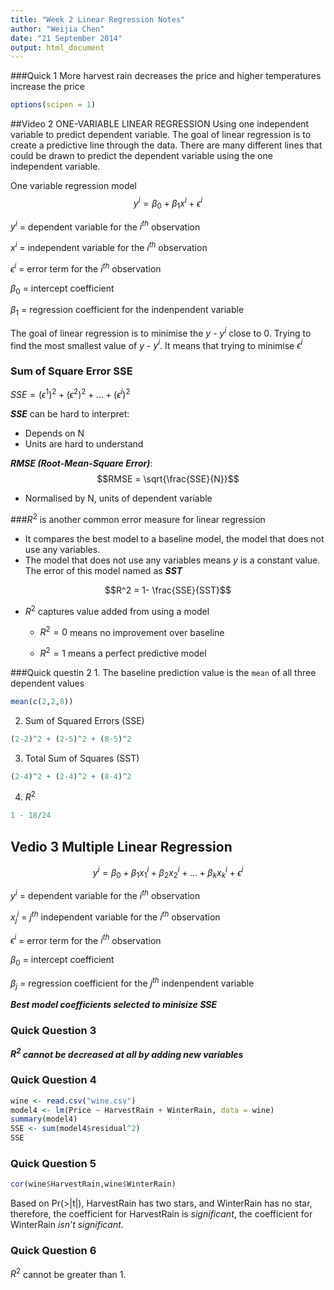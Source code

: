 ```yaml
---
title: "Week 2 Linear Regression Notes"
author: "Weijia Chen"
date: "21 September 2014"
output: html_document
---
```


###Quick 1
More harvest rain decreases the price and higher temperatures increase the price
```r
options(scipen = 1)
```

##Video 2 ONE-VARIABLE LINEAR REGRESSION
Using one independent variable to predict dependent variable. The goal of linear regression is to create a predictive line through the data. There are many different lines that could be drawn to predict the dependent variable using the one independent variable.

One variable regression model
$$y^i = \beta_{0} + \beta_{1} x^i + \epsilon^i$$

$y^i$ = dependent variable for the $i^{th}$ observation

$x^i$ = independent variable for the $i^{th}$ observation

$\epsilon^i$ = error term for the $i^{th}$ observation

$\beta_{0}$ = intercept coefficient

$\beta_{1}$ = regression coefficient for the indenpendent variable

The goal of linear regression is to minimise the $y$ - $y^i$ close to 0. Trying to find the most smallest value of $y$ - $y^i$. It means that trying to minimise $\epsilon^i$

### Sum of Square Error SSE

$SSE = (\epsilon^1) ^ 2 + (\epsilon^2) ^ 2 +...+ (\epsilon^i) ^ 2$

**_SSE_** can be hard to interpret:

+ Depends on N
+ Units are hard to understand

**_RMSE (Root-Mean-Square Error)_**:
$$RMSE = \sqrt{\frac{SSE}{N}}$$

+ Normalised by N, units of dependent variable

###$R^2$ is another common error measure for linear regression

+ It compares the best model to a baseline model, the model that does not use any variables. 
+ The model that does not use any variables means $y$ is a constant value. The error of this model named as **_SST_**

$$R^2 = 1- \frac{SSE}{SST}$$

+ $R^2$ captures value added from using a model

    + $R^2 = 0$ means no improvement over baseline

    + $R^2 = 1$ means a perfect predictive model

###Quick questin 2
1. The baseline prediction value is the `mean` of all three dependent values
```r
mean(c(2,2,8))
```
2.  Sum of Squared Errors (SSE) 
```r
(2-2)^2 + (2-5)^2 + (8-5)^2
```
3. Total Sum of Squares (SST)
```r
(2-4)^2 + (2-4)^2 + (8-4)^2
```
4. $R^2$
```r
1 - 18/24
```
## Vedio 3 Multiple Linear Regression
$$y^i = \beta_{0} + \beta_{1} x_{1}^i + \beta_{2} x_{2}^i + ... + \beta_{k} x_{k}^i +\epsilon^i$$

$y^i$ = dependent variable for the $i^{th}$ observation

$x_{j}^i$ = $j^{th}$ independent variable for the $i^{th}$ observation

$\epsilon^i$ = error term for the $i^{th}$ observation

$\beta_{0}$ = intercept coefficient

$\beta_{j}$ = regression coefficient for the $j^{th}$ indenpendent variable

**_Best model coefficients selected to minisize SSE_**

### Quick Question 3
**_$R^2$ cannot be decreased at all by adding new variables_**

### Quick Question 4
```r
wine <- read.csv("wine.csv")
model4 <- lm(Price ~ HarvestRain + WinterRain, data = wine)
summary(model4)
SSE <- sum(model4$residual^2)
SSE
```
### Quick Question 5
```r
cor(wine$HarvestRain,wine$WinterRain)
```

Based on Pr(>|t|), HarvestRain has two stars, and WinterRain has no star, therefore, the coefficient for HarvestRain is _significant_, the coefficient for WinterRain _isn't significant_.

### Quick Question 6
$R^2$ cannot be greater than 1.